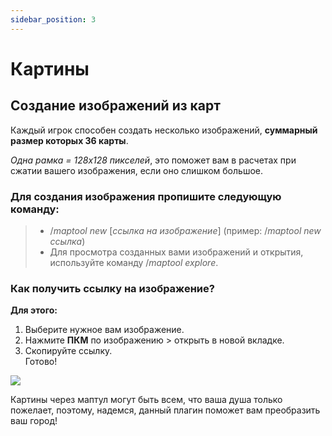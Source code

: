 ```yaml
---
sidebar_position: 3
---
```


# Картины

## **Создание изображений из карт**

Каждый игрок способен создать несколько изображений, **суммарный размер которых 36 карты**.

*Одна рамка = 128х128 пикселей*, это поможет вам в расчетах при сжатии вашего изображения, если оно слишком большое.

### **Для создания изображения пропишите следующую команду:**

> *  /*maptool new* [*ссылка на изображение*] (пример: /*maptool new ссылка*)
> * Для просмотра созданных вами изображений и открытия, используйте команду /*maptool explore*.

### **Как получить ссылку на изображение?**

**Для этого:**
1. Выберите нужное вам изображение.
2. Нажмите **ПКМ** по изображению > открыть в новой вкладке.
3. Скопируйте ссылку.      
          Готово!

![  ](https://sun9-44.userapi.com/impf/c857216/v857216474/35bda/to-IMNKrYW4.jpg?size=604x324&quality=96&sign=41e416a041ccf45e2984a37ec84c468c&type=album)

Картины через маптул могут быть всем, что ваша душа только пожелает, поэтому, надемся, данный плагин поможет вам преобразить ваш город!